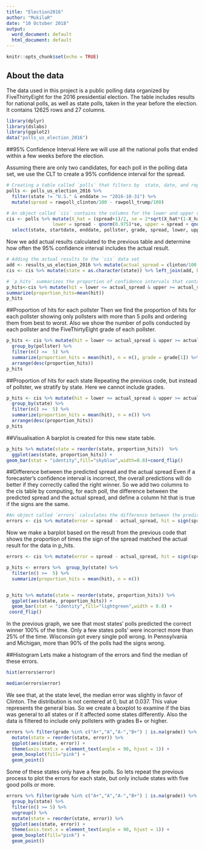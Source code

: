 ---
title: "Election2016"
author: "MukilaR"
date: "10 October 2018"
output:
  word_document: default
  html_document: default
---

```{r setup, include=FALSE}
knitr::opts_chunk$set(echo = TRUE)
```

## About the data

The data used in this project is a public polling data organized by FiveThirtyEight for the 2016 presidential election. The table includes results for national polls, as well as state polls, taken in the year before the election. It contains 12625 rows and 27 columns.

```{r loadingdata, echo=FALSE}
library(dplyr)
library(dslabs)
library(ggplot2)
data("polls_us_election_2016")
```
##95% Confidence Interval
Here we will use all the national polls that ended within a few weeks before the election.

Assuming there are only two candidates, for each poll in the polling data set, we use the CLT to create a 95% confidence interval for the spread. 
```{r}

# Creating a table called `polls` that filters by  state, date, and reports the spread
polls <- polls_us_election_2016 %>% 
  filter(state != "U.S." & enddate >= "2016-10-31") %>% 
  mutate(spread = rawpoll_clinton/100 - rawpoll_trump/100)

# An object called `cis` contains the columns for the lower and upper confidence intervals. 
cis <- polls %>% mutate(X_hat = (spread+1)/2, se = 2*sqrt(X_hat*(1-X_hat)/samplesize), 
                 lower = spread - qnorm(0.975)*se, upper = spread + qnorm(0.975)*se) %>%
  select(state, startdate, enddate, pollster, grade, spread, lower, upper)


```
Now we add actual results calculated to the previous table and determine how often the 95% confidence interval includes the actual result.
```{r}
# Adding the actual results to the `cis` data set
add <- results_us_election_2016 %>% mutate(actual_spread = clinton/100 - trump/100) %>% select(state, actual_spread)
cis <- cis %>% mutate(state = as.character(state)) %>% left_join(add, by = "state")

# `p_hits` summarizes the proportion of confidence intervals that contain the actual value. 
p_hits<-cis %>% mutate(hit = lower <= actual_spread & upper >= actual_spread) %>%
summarize(proportion_hits=mean(hit))
p_hits
```
##Proportion of hits for each pollster
Then we find the proportion of hits for each pollster showing only pollsters with more than 5 polls and ordering them from best to worst. Also we show the number of polls conducted by each pollster and the FiveThirtyEight grade of each pollster.
```{r}
p_hits <- cis %>% mutate(hit = lower <= actual_spread & upper >= actual_spread) %>% 
  group_by(pollster) %>%
  filter(n() >=  5) %>%
  summarize(proportion_hits = mean(hit), n = n(), grade = grade[1]) %>%
  arrange(desc(proportion_hits))
p_hits
```
##Proportion of hits for each state
Repeating the previous code, but instead of pollster, we stratify by state. Here we cannot include grades.
```{r}
p_hits <- cis %>% mutate(hit = lower <= actual_spread & upper >= actual_spread) %>% 
  group_by(state) %>%
  filter(n() >=  5) %>%
  summarize(proportion_hits = mean(hit), n = n()) %>%
  arrange(desc(proportion_hits)) 
p_hits
```
##Visualisation 
A barplot is created for this new state table.
```{r fig.height = 9, fig.width = 7, echo=FALSE}
p_hits %>% mutate(state = reorder(state, proportion_hits))  %>%
  ggplot(aes(state, proportion_hits)) + 
geom_bar(stat = "identity",fill="skyblue",width=0.8)+coord_flip()
```

##Difference between the predicted spread and the actual spread 
Even if a forecaster's confidence interval is incorrect, the overall predictions will do better if they correctly called the right winner.
So we add two columns to the cis table by computing, for each poll, the difference between the predicted spread and the actual spread, and define a column hit that is true if the signs are the same.
```{r}



#An object called `errors` calculates the difference between the predicted and actual spread and indicates if the correct winner was predicted
errors <- cis %>% mutate(error = spread - actual_spread, hit = sign(spread) == sign(actual_spread))


```
Now we make a barplot based on the result from the previous code that shows the proportion of times the sign of the spread matched the actual result for the data in p_hits.


```{r fig.height = 9, fig.width = 7, echo=FALSE}
errors <- cis %>% mutate(error = spread - actual_spread, hit = sign(spread) == sign(actual_spread))

p_hits <- errors %>%  group_by(state) %>%
  filter(n() >=  5) %>%
  summarize(proportion_hits = mean(hit), n = n())


p_hits %>% mutate(state = reorder(state, proportion_hits)) %>%
  ggplot(aes(state, proportion_hits)) + 
  geom_bar(stat = "identity",fill="lightgreen",width = 0.8) +
 coord_flip()
```


In the previous graph, we see that most states' polls predicted the correct winner 100% of the time. Only a few states polls' were incorrect more than 25% of the time. Wisconsin got every single poll wrong. In Pennsylvania and Michigan, more than 90% of the polls had the signs wrong.

##Histogram
Lets make a histogram of the errors and find the median of these errors.


```{r, echo=FALSE}
hist(errors$error)

median(errors$error)
```

We see that, at the state level, the median error was slightly in favor of Clinton. The distribution is not centered at 0, but at 0.037. This value represents the general bias. So we create a boxplot to examine if the bias was general to all states or if it affected some states differently. Also the data is filtered to include only pollsters with grades B+ or higher.

```{r fig.height = 9, fig.width = 7, echo=FALSE}
errors %>% filter(grade %in% c("A+","A","A-","B+") | is.na(grade)) %>%
  mutate(state = reorder(state, error)) %>%
  ggplot(aes(state, error)) + 
  theme(axis.text.x = element_text(angle = 90, hjust = 1)) +
  geom_boxplot(fill="pink") + 
  geom_point()
```


Some of these states only have a few polls. So lets repeat the previous process to plot the errors for each state, but only include states with five good polls or more.


```{r fig.height = 9, fig.width = 7, echo=FALSE}
errors %>% filter(grade %in% c("A+","A","A-","B+") | is.na(grade)) %>%
  group_by(state) %>%
  filter(n() >= 5) %>%
  ungroup() %>%
  mutate(state = reorder(state, error)) %>%
  ggplot(aes(state, error)) + 
  theme(axis.text.x = element_text(angle = 90, hjust = 1)) +
  geom_boxplot(fill="pink") + 
  geom_point()
```

